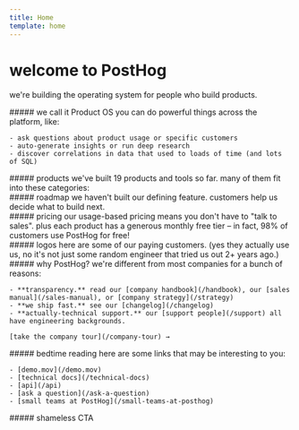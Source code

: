 ```yaml
---
title: Home
template: home
---
```


<HappyHog />

<h1 class="flex items-end gap-1">welcome to <Logo /> PostHog</h1>

we're building the operating system for people who build products.

<div class="clear-both"></div>
<div class="space-y-8 pt-2">

<div id="product-os">
    ##### we call it Product OS
    you can do powerful things across the platform, like:

    - ask questions about product usage or specific customers
    - auto-generate insights or run deep research
    - discover correlations in data that used to loads of time (and lots of SQL)
</div>

<div id="products">
    ##### products
    we've built 19 products and tools so far. many of them fit into these categories:
    <Products />
</div>

<div id="roadmap">
    ##### roadmap
    we haven't built our defining feature. customers help us decide what to build next.
    <Roadmap />
</div>

<div id="pricing">
    ##### pricing
    our usage-based pricing means you don't have to "talk to sales". plus each product has a generous monthly free tier – in fact, 98% of customers use PostHog for free!
    <Pricing />
</div>

<div id="logos">
    ##### logos
    here are some of our paying customers. (yes they actually use us, no it's not just some random engineer that tried us out 2+ years ago.)
    <Customers />
</div>

<div id="why-posthog?">
    ##### why PostHog?
    we're different from most companies for a bunch of reasons:

    - **transparency.** read our [company handbook](/handbook), our [sales manual](/sales-manual), or [company strategy](/strategy)
    - **we ship fast.** see our [changelog](/changelog)
    - **actually-technical support.** our [support people](/support) all have engineering backgrounds.

    [take the company tour](/company-tour) →
</div>

<div id="bedtime-reading">
    ##### bedtime reading
    here are some links that may be interesting to you:

    - [demo.mov](/demo.mov)
    - [technical docs](/technical-docs)
    - [api](/api)
    - [ask a question](/ask-a-question)
    - [small teams at PostHog](/small-teams-at-posthog)
</div>

<div id="shameless-cta">
    ##### shameless CTA
    <CTA />
</div>
</div>
